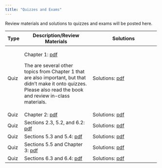 ```yaml
---
title: "Quizzes and Exams"
---
```


Review materials and solutions to quizzes and exams will be posted here.

+------+----------------------------------------------------------+----------------------------------------------------------+
| Type | Description/Review Materials                             | Solutions                                                |
+======+==========================================================+==========================================================+
| Quiz | Chapter 1: [pdf](exams/ch1/stat242_quizzes.pdf)          | Solutions: [pdf](exams/ch1/stat242_quiz_solutions.pdf)   |
|      |                                                          |                                                          |
|      | The are several other topics from Chapter 1 that are also|                                                          |
|      | important, but that didn't make it onto quizzes. Please  |                                                          |
|      | also read the book and review in-class materials.        |                                                          |
+------+----------------------------------------------------------+----------------------------------------------------------+
| Quiz | Chapter 2: [pdf](exams/ch2/stat242_quizzes.pdf)          |Solutions: [pdf](exams/ch2/stat242_quiz_solutions.pdf)    |
+------+----------------------------------------------------------+----------------------------------------------------------+
| Quiz | Sections 2.3, 5.2, and 6.2:                              |Solutions: [pdf](exams/Ch52_62/stat242_quiz_solutions.pdf)|
|      | [pdf](exams/Ch52_62/stat242_quizzes.pdf)                 |                                                          |
+------+----------------------------------------------------------+----------------------------------------------------------+
| Quiz | Sections 5.3 and 5.4:                                    |Solutions: [pdf](exams/ch53_54/stat242_quiz_solutions.pdf)|
|      | [pdf](exams/ch53_54/stat242_quizzes.pdf)                 |                                                          |
+------+----------------------------------------------------------+----------------------------------------------------------+
| Quiz | Sections 5.5 and Chapter 3:                              |Solutions: [pdf](exams/ch55_3/stat242_quiz_solutions.pdf) |
|      | [pdf](exams/ch55_3/stat242_quizzes.pdf)                  |                                                          |
+------+----------------------------------------------------------+----------------------------------------------------------+
| Quiz | Sections 6.3 and 6.4:                                    |Solutions: [pdf](exams/ch63_64/stat242_quiz_solutions.pdf)|
|      | [pdf](exams/ch63_64/stat242_quizzes.pdf)                 |                                                          |
+------+----------------------------------------------------------+----------------------------------------------------------+
